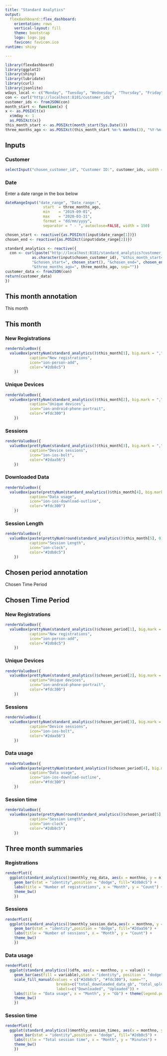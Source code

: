 ```yaml
---
title: "Standard Analytics"
output: 
  flexdashboard::flex_dashboard:
    orientation: rows
    vertical-layout: fill
    theme: bootstrap
    logo: logo.jpg
    favicon: favicon.ico
runtime: shiny

---
```

<style>                     
.navbar {
  background-color:#2db8c5;
  border-color:black;
}
.navbar-brand {
color:black!important;
}
.section.sidebar {
  background-color: #2db8c5;
}
</style>

```r
library(flexdashboard)
library(ggplot2)
library(shiny)
library(lubridate)
library(curl)
library(jsonlite)
wdays_local <- c("Monday", "Tuesday", "Wednesday", "Thursday", "Friday", "Saturday", "Sunday")
con <- curl("http://localhost:8181/customer_ids")
customer_ids <- fromJSON(con)
month_start <- function(x) {
x <- as.POSIXlt(x)
  x$mday <- 1
  as.POSIXct(x)}
this_month_start <- as.POSIXct(month_start(Sys.Date()))
three_months_ago <- as.POSIXct(this_month_start %m-% months(3), "%Y-%m-%d") 
```

Inputs {.sidebar data-width=160} 
--------------------------------------------

### Customer


```r
selectInput("chosen_customer_id", "Customer ID:", customer_ids, width = 150, selected=23)
```

### Date

Enter a date range in the box below

```r
dateRangeInput("date_range", "Date range:",
                 start  = three_months_ago,
                 min    = "2019-09-01",
                 max    = "2020-03-31",
                 format = "dd/mm/yyyy",
                 separator = " - ", autoclose=FALSE, width = 150)
```



```r
chosen_start <- reactive({as.POSIXct(input$date_range[1])})
chosen_end <- reactive({as.POSIXct(input$date_range[2])})

standard_analytics <- reactive({
  con <- curl(paste("http://localhost:8181/standard_analytics?customer_id=",
            as.character(input$chosen_customer_id), "&this_month_start=", this_month_start,
            "&chosen_start=", chosen_start(), "&chosen_end=", chosen_end(),
            "&three_months_ago=", three_months_ago, sep=""))
customer_data <- fromJSON(con)
return(customer_data)
})

```

This month annotation {data-height=10}
-------------------------------------

This month

This month {data-height=100}
-------------------------------------

### New Registrations

```r

renderValueBox({
  valueBox(prettyNum(standard_analytics()$this_month[1], big.mark = ","), 
           caption="New registrations",
           icon="ion-person-add",
           color="#2db8c5")
    })
```


### Unique Devices

```r

renderValueBox({
  valueBox(prettyNum(standard_analytics()$this_month[2], big.mark = ","), 
           caption="Unique devices", 
           icon="ion-android-phone-portrait", 
           color="#fdc300")
    })
```


### Sessions

```r
renderValueBox({
  valueBox(prettyNum(standard_analytics()$this_month[3], big.mark = ","), 
           caption="Device sessions", 
           icon="ion-ios-bolt", 
           color="#2daa56")
    })
```


### Downloaded Data

```r
renderValueBox({
  valueBox(paste(prettyNum(standard_analytics()$this_month[4], big.mark = ","), "Gb"),
           caption="Data usage", 
           icon="ion-ios-download-outline", 
           color="#fdc300")
    })
```


### Session Length

```r
renderValueBox({
  valueBox(paste(prettyNum(round(standard_analytics()$this_month[5], 0), big.mark = ","), "mins"),
           caption="Session Length", 
           icon="ion-clock", 
           color="#2db8c5")
    })
```

Chosen period annotation {data-height=10}
-------------------------------------

Chosen Time Period

Chosen Time Period 
----------------------------------------------------------

### New Registrations

```r
renderValueBox({
  valueBox(prettyNum(standard_analytics()$chosen_period[1], big.mark = ","), 
           caption="New registrations", 
           icon="ion-person-add", 
           color="#2db8c5")
    })
```

### Unique Devices

```r

renderValueBox({
  valueBox(prettyNum(standard_analytics()$chosen_period[2], big.mark = ","), 
           caption="Unique devices", 
           icon="ion-android-phone-portrait", 
           color="#fdc300")
    })
```

### Sessions

```r
renderValueBox({
  valueBox(prettyNum(standard_analytics()$chosen_period[3], big.mark = ","), 
           caption="Device sessions",
           icon="ion-ios-bolt", 
           color="#2daa56")
    })
```


### Data usage

```r
renderValueBox({
  valueBox(paste(prettyNum(standard_analytics()$chosen_period[4], big.mark = ","), "Gb"), 
           caption="Data usage",
           icon="ion-ios-download-outline",
           color="#fdc300")
    })
```

### Session time

```r
renderValueBox({
  valueBox(paste(prettyNum(round(standard_analytics()$chosen_period[5], 0), big.mark = ","), "mins"),
           caption="Session Length",
           icon="ion-clock",
           color="#2db8c5")
    })
```



Three month summaries {.tabset .tabset-fade}
------------------------------------------------------------------------------------------

### Registrations

```r
renderPlot({
  ggplot(standard_analytics()$monthly_reg_data, aes(x = monthno, y = n)) + 
    geom_bar(stat = "identity",position = "dodge", fill="#2db8c5") +
    labs(title = "Number of registrations", x = "Month", y = "Count") + 
    theme_bw()
    })
```


### Sessions

```r
renderPlot({
  ggplot(standard_analytics()$monthly_session_data,aes(x = monthno, y = n)) + 
    geom_bar(stat = "identity",position = "dodge", fill="#2daa56") +
    labs(title = "Number of sessions", x = "Month", y = "Count") + 
    theme_bw()
    }) 
```

### Data usage


```r
renderPlot({
  ggplot(standard_analytics()$dfm, aes(x = monthno, y = value)) + 
    geom_bar(aes(fill = variable),stat = "identity", position = "dodge") +
    scale_fill_manual(values = c("#2db8c5", "#fdc300"), name="",
                       breaks=c("total_downloaded_data_gb", "total_uploaded_data"),
                       labels=c("Downloaded", "Uploaded")) +
    labs(title = "Data usage", x = "Month", y = "Gb") + theme(legend.position="bottom") + 
    theme_bw()
    })
```

### Session time

```r
renderPlot({
  ggplot(standard_analytics()$monthly_session_times, aes(x = monthno, y = value)) + 
    geom_bar(stat = "identity",position = "dodge", fill="#2db8c5") +
    labs(title = "Total session time", x = "Month", y = "Minutes") + 
    theme_bw()
    })
```


